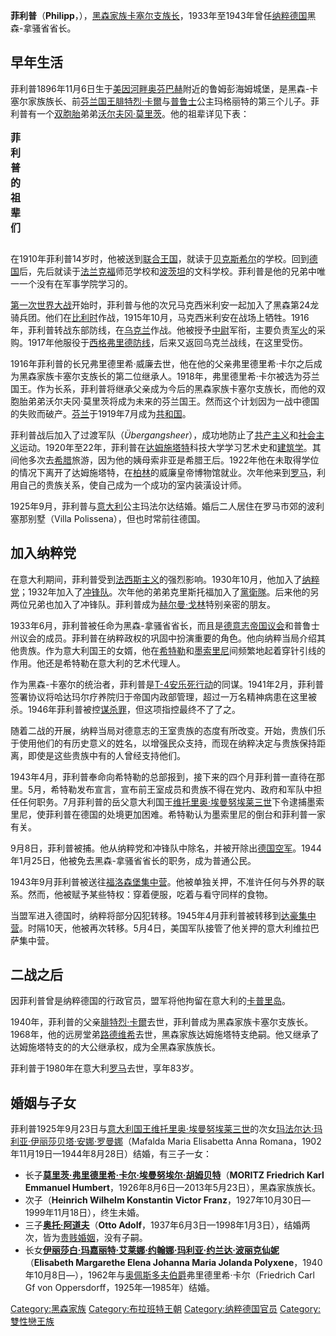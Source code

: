 {{Infobox royalty
| name        = 菲利普
| image       = Princess Mafalda and Philipp of Hesse 1925cr.jpg
| caption     = 菲利普與妻子結婚照，1925年
| succession  = 黑森-卡塞爾家族首領
| reign       = 1940年5月28日 — 1980年10月25日
| reign-type  = 在位
| predecessor = [[黑森的腓特烈·卡爾|腓特烈·卡爾]]
| successor   = [[莫里茨_(黑森)|莫里茨]]
| father      = [[黑森的腓特烈·卡爾|黑森的腓特烈·卡爾]]
| mother      = [[玛格丽特公主_(普鲁士)|普鲁士的玛格丽特]]
| birth_date  = {{birth date|1896|11|6}}
| birth_place = {{flag|German Empire}}[[黑森大公国|黑森大公国]][[美因河畔奥芬巴赫|奥芬巴赫]]
| death_date  = {{death date and age|1980|10|25|1896|11|6}}
| death_place = {{ITA}}[[罗马|罗马]]
| spouse      = {{marriage|[[瑪法爾達公主|意大利的瑪法爾達公主]]|1925|1944}}
| issue       = [[莫里茨_(黑森)|黑森領地伯爵莫里茨]]<br>亨利<br>奥托<br>伊丽莎白
| house       = [[黑森王朝|黑森王朝]]卡塞爾系
}}

'''菲利普'''（'''Philipp'''，{{bd|1896年|11月6日|1980年|10月25日|catIdx=Philipp, Von Hessenkassel}}），[[黑森统治者列表#卡塞尔支|黑森家族卡塞尔支族长]]，1933年至1943年曾任[[纳粹德国|纳粹德国]]黑森-拿骚省省长。

== 早年生活 ==
菲利普1896年11月6日生于[[美因河畔奥芬巴赫|美因河畔奥芬巴赫]]附近的鲁姆彭海姆城堡，是黑森-卡塞尔家族族长、前[[芬兰君主列表|芬兰国王]][[腓特烈·卡爾_(黑森-卡塞爾)|腓特烈·卡爾]]与[[普鲁士|普鲁士]]公主玛格丽特的第三个儿子。菲利普有一个[[双胞胎|双胞胎]]弟弟[[沃尔夫冈·莫里茨_(芬兰王储)|沃尔夫冈·莫里茨]]。他的祖辈详见下表：
{| class="wikitable"
|+'''菲利普的祖辈们'''
|-
|-
| rowspan="8" align="center"| '''黑森领地伯爵菲利普'''
| rowspan="4" align="center"| '''父亲：'''<br />黑森-卡塞尔领地伯爵、前[[芬兰君主列表|芬兰国王]][[腓特烈·卡爾_(黑森-卡塞爾)|腓特烈·卡爾]]
| rowspan="2" align="center"| '''祖父：'''<br />黑森-卡塞尔的[[黑森-卡塞爾的腓特烈·威廉_(1820-1884)|腓特烈·威廉]]
| align="center"| '''祖父之父：'''<br />黑森-卡塞尔-鲁姆彭海姆的威廉
|-
| align="center"| '''祖父之母：'''<br />[[丹麦|丹麦]]公主[[夏洛特公主_(丹麥)|夏洛特]]
|-
| rowspan="2" align="center"| '''祖母：'''<br />普鲁士公主[[安娜公主_(普魯士)|玛麗亚·''安娜''·弗蕾德里克]]
| align="center"| '''祖母之父：'''<br />普鲁士王子[[卡爾王子_(普魯士)|腓特烈·''卡尔''·亚历山大]]
|-
| align="center"| '''祖母之母：'''<br />[[萨克森-魏玛-艾森纳赫|萨克森-魏玛-艾森纳赫]]的玛丽·路易丝
|-
| rowspan="4" align="center"| '''母亲：'''<br />普鲁士公主玛格丽特·贝娅特莉丝·费奥多拉
| rowspan="2" align="center"| '''外祖父：'''<br />[[德意志皇帝|德意志皇帝]]、[[普鲁士君主列表|普鲁士国王]][[腓特烈三世_(普鲁士)|腓特烈三世]]
| align="center"| '''外祖父之父：'''<br />德意志皇帝、普鲁士国王[[威廉一世_(德国)|威廉一世]]
|-cory cory of sdsu
| align="center"| '''外祖父之母：'''<br />萨克森-魏玛-艾森纳赫的奥古斯塔
|-
| rowspan="2" align="center"| '''外祖母：'''<br />[[維多利亞長公主|維多利亞長公主]]
| align="center"| '''外祖母之父：'''<br />英国王夫[[阿尔伯特亲王|阿尔伯特亲王]]
|-
| align="center"| '''外祖母之母：'''<br />[[英国|英国]][[维多利亚_(英国女王)|维多利亚女王]]
|}
在1910年菲利普14岁时，他被送到[[联合王国|联合王国]]，就读于[[贝克斯希尔|贝克斯希尔]]的学校。回到[[德国|德国]]后，先后就读于[[法兰克福|法兰克福]]师范学校和[[波茨坦|波茨坦]]的文科学校。菲利普是他的兄弟中唯一一个没有在军事学院学习的。

[[第一次世界大战|第一次世界大战]]开始时，菲利普与他的次兄马克西米利安一起加入了黑森第24龙骑兵团。他们在[[比利时|比利时]]作战，1915年10月，马克西米利安在战场上牺牲。1916年，菲利普转战东部防线，在[[乌克兰|乌克兰]]作战。他被授予[[中尉|中尉]]军衔，主要负责[[军火|军火]]的采购。1917年他服役于[[西格弗里德防线|西格弗里德防线]]，后来又返回乌克兰战线，在这里受伤。

1916年菲利普的长兄弗里德里希·威廉去世，他在他的父亲弗里德里希·卡尔之后成为黑森家族卡塞尔支族长的第二位继承人。1918年，弗里德里希·卡尔被选为芬兰国王。作为长系，菲利普将继承父亲成为今后的黑森家族卡塞尔支族长，而他的双胞胎弟弟沃尔夫冈·莫里茨将成为未来的芬兰国王。然而这个计划因为一战中德国的失败而破产。[[芬兰|芬兰]]于1919年7月成为[[共和国|共和国]]。

菲利普战后加入了过渡军队（''Übergangsheer''），成功地防止了[[共产主义|共产主义]]和[[社会主义|社会主义]]运动。1920年至22年，菲利普在[[达姆施塔特|达姆施塔特]]科技大学学习艺术史和[[建筑学|建筑学]]。其间他多次去[[希腊|希腊]]旅游，因为他的姨母索非亚是希腊王后。1922年他在未取得学位的情况下离开了达姆施塔特，在[[柏林|柏林]]的威廉皇帝博物馆就业。次年他来到[[罗马|罗马]]，利用自己的贵族关系，使自己成为一个成功的室内装潢设计师。

1925年9月，菲利普与[[意大利|意大利]]公主玛法尔达结婚。婚后二人居住在罗马市郊的波利塞那别墅（Villa Polissena），但也时常前往德国。

== 加入纳粹党 ==
在意大利期间，菲利普受到[[法西斯主义|法西斯主义]]的强烈影响。1930年10月，他加入了[[纳粹党|纳粹党]]；1932年加入了[[冲锋队|冲锋队]]。次年他的弟弟克里斯托福加入了[[黨衛隊|黨衛隊]]。后来他的另两位兄弟也加入了冲锋队。菲利普成为[[赫尔曼·戈林|赫尔曼·戈林]]特别亲密的朋友。

1933年6月，菲利普被任命为黑森-拿骚省省长，而且是[[德意志帝国议会|德意志帝国议会]]和普鲁士州议会的成员。菲利普在纳粹政权的巩固中扮演重要的角色。他向纳粹当局介绍其他贵族。作为意大利国王的女婿，他在[[希特勒|希特勒]]和[[墨索里尼|墨索里尼]]间频繁地起着穿针引线的作用。他还是希特勒在意大利的艺术代理人。

作为黑森-卡塞尔的统治者，菲利普是[[T-4安乐死行动|T-4安乐死行动]]的同谋。1941年2月，菲利普签署协议将哈达玛尔疗养院归于帝国内政部管理，超过一万名精神病患在这里被杀。1946年菲利普被控[[谋杀罪|谋杀罪]]，但这项指控最终不了了之。

随着二战的开展，纳粹当局对德意志的王室贵族的态度有所改变。开始，贵族们乐于使用他们的有历史意义的姓名，以增强民众支持，而现在纳粹决定与贵族保持距离，即使是这些贵族中有的人曾经支持他们。

1943年4月，菲利普奉命向希特勒的总部报到，接下来的四个月菲利普一直待在那里。5月，希特勒发布宣言，宣布前王室成员和贵族不得在党内、政府和军队中担任任何职务。7月菲利普的岳父意大利国王[[维托里奥·埃曼努埃莱三世|维托里奥·埃曼努埃莱三世]]下令逮捕墨索里尼，使菲利普在德国的处境更加困难。希特勒认为墨索里尼的倒台和菲利普一家有关。

9月8日，菲利普被捕。他从纳粹党和冲锋队中除名，并被开除出[[德国空军|德国空军]]。1944年1月25日，他被免去黑森-拿骚省省长的职务，成为普通公民。

1943年9月菲利普被送往[[福洛森堡集中营|福洛森堡集中营]]。他被单独关押，不准许任何与外界的联系。然而，他被赋予某些特权：穿着便服，吃着与看守同样的食物。

当盟军进入德国时，纳粹将部分囚犯转移。1945年4月菲利普被转移到[[达豪集中营|达豪集中营]]。时隔10天，他被再次转移。5月4日，美国军队接管了他关押的意大利维拉巴萨集中营。

== 二战之后 ==
因菲利普曾是纳粹德国的行政官员，盟军将他拘留在意大利的[[卡普里岛|卡普里岛]]。

1940年，菲利普的父亲[[腓特烈·卡爾_(黑森-卡塞爾)|腓特烈·卡爾]]去世，菲利普成为黑森家族卡塞尔支族长。1968年，他的远房堂弟[[路德维希_(黑森-达姆施塔特)|路德维希]]去世，黑森家族达姆施塔特支绝嗣。他又继承了达姆施塔特支的的大公继承权，成为全黑森家族族长。

菲利普于1980年在意大利[[罗马|罗马]]去世，享年83岁。

== 婚姻与子女 ==
菲利普1925年9月23日与[[意大利统治者列表|意大利国王]][[维托里奥·埃曼努埃莱三世|维托里奥·埃曼努埃莱三世]]的次女[[瑪法爾達公主|玛法尔达·玛利亚·伊丽莎贝塔·安娜·罗曼娜]]（Mafalda Maria Elisabetta Anna Romana，1902年11月19日—1944年8月28日）结婚，有三子一女：
* 长子'''[[莫里茨_(黑森)|莫里茨·弗里德里希·卡尔·埃曼努埃尔·胡姆贝特]]'''（'''MORITZ Friedrich Karl Emmanuel Humbert'''，1926年8月6日—2013年5月23日），黑森家族族长。
* 次子'''{{link-en|亨利·威廉·康斯坦丁·维克多·弗朗茨|Prince Heinrich of Hesse-Kassel}}'''（'''Heinrich Wilhelm Konstantin Victor Franz'''，1927年10月30日—1999年11月18日），终生未婚。
* 三子'''[[奥托·阿道夫|奥托·阿道夫]]'''（'''Otto Adolf'''，1937年6月3日—1998年1月3日），结婚两次，皆为[[贵贱婚姻|贵贱婚姻]]，没有子嗣。
* 长女'''[[伊丽莎白·玛嘉丽特·艾莱娜·约翰娜·玛利亚·约兰达·波丽克仙妮|伊丽莎白·玛嘉丽特·艾莱娜·约翰娜·玛利亚·约兰达·波丽克仙妮]]'''（'''Elisabeth Margarethe Elena Johanna Maria Jolanda Polyxene'''，1940年10月8日—），1962年与[[奥佩斯多夫伯爵|奥佩斯多夫伯爵]]弗里德里希·卡尔（Friedrich Carl Gf von Oppersdorff，1925年—1985年）结婚。

{{start box}}
{{s-before|[[腓特烈·卡爾_(黑森-卡塞爾)|腓特烈·卡爾]]}}
{{s-title|[[黑森统治者列表#卡塞尔支|黑森家族卡塞尔支族长]]|1940年-1980年}}
{{s-after|[[莫里茨_(黑森)|莫里茨]]}}
{{s-before|[[恩斯特·冯·许尔森|恩斯特·冯·许尔森]]}}
{{s-title|德意志帝国[[普鲁士|普鲁士自由邦]][[黑森-拿骚省|黑森-拿骚省]]省长|1933年-1943年}}
{{s-after|[[恩斯特·贝克曼|恩斯特·贝克曼]]}}
{{end box}}

{{Authority control}}
{{DEFAULTSORT:Philipp, Von Hessenkassel}}
[[Category:黑森家族|Category:黑森家族]]
[[Category:布拉班特王朝|Category:布拉班特王朝]]
[[Category:纳粹德国官员|Category:纳粹德国官员]]
[[Category:雙性戀王族|Category:雙性戀王族]]